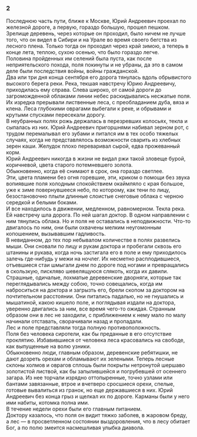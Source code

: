 ### 2 {-}

Последнюю часть пути, ближе к Москве, Юрий Андреевич проехал по железной дороге, а первую, гораздо большую, прошел пешком.<br/> Зрелище деревень, через которые он проходил, было ничем не лучше того, что он видел в Сибири и на Урале во время своего бегства из лесного плена. Только тогда он проходил через край зимою, а теперь в конце лета, теплою, сухою осенью, что было гораздо легче.<br/> Половина пройденных им селений была пуста, как после неприятельского похода, поля покинуты и не убраны, да это в самом деле были последствия войны, войны гражданской.<br/> Два или три дня конца сентября его дорога тянулась вдоль обрывистого высокого берега реки. Река, текшая навстречу Юрию Андреевичу, приходилась ему справа. Слева широко, от самой дороги до загроможденной облаками линии небес раскидывались несжатые поля. Их изредка прерывали лиственные леса, с преобладанием дуба, вяза и клена. Леса глубокими оврагами выбегали к реке, и обрывами и крутыми спусками пересекали дорогу.<br/> В неубранных полях рожь держалась в перезревших колосьях, текла и сыпалась из них. Юрий Андреевич пригоршнями набивал зерном рот, с трудом перемалывал его зубами и питался им в тех особо тяжелых случаях, когда не представлялось возможности сварить из хлебных зерен каши. Желудок плохо переваривал сырой, едва прожеванный корм.<br/> Юрий Андреевич никогда в жизни не видал ржи такой зловеще бурой, коричневой, цвета старого потемневшего золота.<br/> Обыкновенно, когда её снимают в срок, она гораздо светлее.<br/> Эти, цвета пламени без огня горевшие, эти, криком о помощи без звука вопиявшие поля холодным спокойствием окаймляло с края большое, уже к зиме повернувшееся небо, по которому, как тени по лицу, безостановочно плыли длинные слоистые снеговые облака с черною середкой и белыми боками.<br/> И все находилось в движении, медленном, равномерном. Текла река. Ей навстречу шла дорога. По ней шагал доктор. В одном направлении с ним тянулись облака. Но и поля не оставались в неподвижности. Что-то двигалось по ним, они были охвачены мелким неугомонным копошением, вызывавшим гадливость.<br/> В невиданном, до тех пор небывалом количестве в полях развелись мыши. Они сновали по лицу и рукам доктора и пробегали сквозь его штанины и рукава, когда ночь застигала его в поле и ему приходилось залечь где-нибудь у межи на ночлег. Их несметно расплодившиеся, отъевшиеся стаи шмыгали днем по дороге под ногами и превращались в скользкую, пискляво шевелящуюся слякоть, когда их давили.<br/> Страшные, одичалые, лохматые деревенские дворняги, которые так переглядывались между собою, точно совещались, когда им наброситься на доктора и загрызть его, брели скопом за доктором на почтительном расстоянии. Они питались падалью, но не гнушались и мышатиной, какою кишело поле, и поглядывая издали на доктора, уверенно двигались за ним, все время чего-то ожидая. Странным образом они в лес не заходили, с приближением к нему мало по малу начинали отставать, сворачивали назад и пропадали.<br/> Лес и поле представляли тогда полную противоположность.<br/> Поля без человека сиротели, как бы преданные в его отсутствие проклятию. Избавившиеся от человека леса красовались на свободе, как выпущенные на волю узники.<br/> Обыкновенно люди, главным образом, деревенские ребятишки, не дают дозреть орехам и обламывают их зелеными. Теперь лесные склоны холмов и оврагов сплошь были покрыты нетронутой шершаво золотистой листвой, как бы запылившейся и погрубевшей от осеннего загара. Из нее торчали изрядно оттопыренные, точно узлами или бантами завязанные, втрое и вчетверо сросшиеся орехи, спелые, готовые вывалиться из гранок, но еще державшиеся в них. Юрий Андреевич без конца грыз и щелкал их по дороге. Карманы были у него ими набиты, котомка полна ими.<br/> В течение недели орехи были его главным питанием.<br/> Доктору казалось, что поля он видит тяжко заболев, в жаровом бреду, а лес — в просветленном состоянии выздоровления, что в лесу обитает Бог, а по полю змеится насмешливая улыбка диавола.

